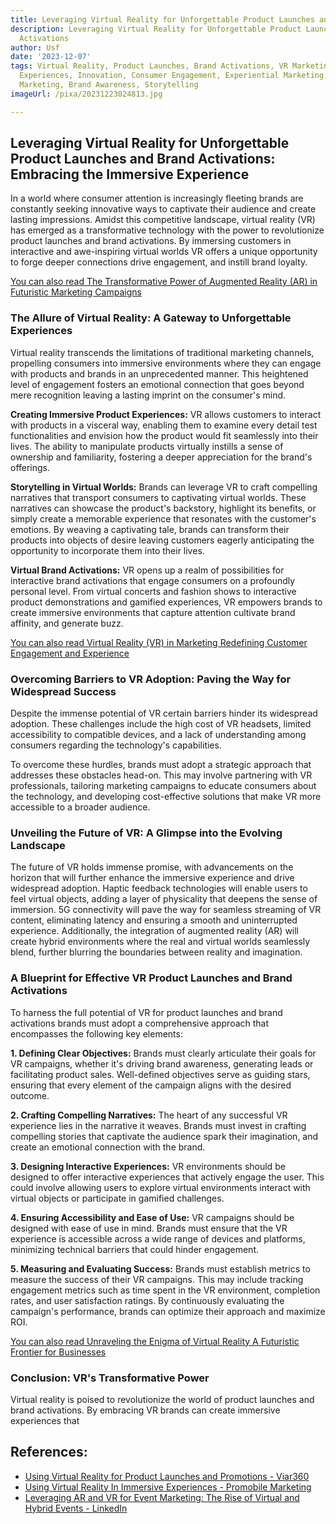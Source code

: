 ```yaml
---
title: Leveraging Virtual Reality for Unforgettable Product Launches and Brand Activations
description: Leveraging Virtual Reality for Unforgettable Product Launches and Brand
  Activations
author: Usf
date: '2023-12-07'
tags: Virtual Reality, Product Launches, Brand Activations, VR Marketing, Immersive
  Experiences, Innovation, Consumer Engagement, Experiential Marketing, Interactive
  Marketing, Brand Awareness, Storytelling
imageUrl: /pixa/20231223024813.jpg

---
```

## Leveraging Virtual Reality for Unforgettable Product  Launches and Brand Activations: Embracing the Immersive Experience

In a world where  consumer attention is increasingly fleeting brands  are constantly seeking innovative ways to captivate their audience and create lasting impressions. Amidst this competitive landscape, virtual reality (VR) has emerged as a transformative technology with the power to revolutionize product launches and brand  activations. By immersing customers in interactive and awe-inspiring  virtual worlds VR offers a unique opportunity to forge deeper connections drive engagement, and instill brand loyalty.

[You can also  read  The Transformative Power  of Augmented Reality (AR) in Futuristic Marketing Campaigns](The%20Transformative%20Power%20of%20Augmented%20Reality%20%28AR%29%20in%20Futuristic%20Marketing%20Campaigns)


### The Allure of Virtual Reality: A Gateway to Unforgettable Experiences

Virtual reality transcends the limitations of traditional marketing channels, propelling consumers into immersive environments where  they can engage with products and brands in an unprecedented manner. This heightened level of engagement fosters  an  emotional connection that goes beyond mere  recognition leaving  a lasting imprint on the consumer's mind.

**Creating Immersive Product Experiences:** VR allows customers to interact with products in a visceral way, enabling them  to examine every detail test functionalities and  envision how the product would fit  seamlessly into their lives. The ability to manipulate products virtually instills a sense of  ownership and familiarity, fostering  a deeper appreciation for the brand's offerings.

**Storytelling in Virtual Worlds:**  Brands can leverage VR to craft compelling narratives that transport consumers to captivating virtual  worlds. These  narratives can showcase the  product's backstory, highlight its benefits, or simply create a  memorable experience that resonates with the customer's emotions. By  weaving a captivating tale, brands can transform their products into objects of desire leaving customers eagerly  anticipating the opportunity to incorporate them into their lives.

**Virtual Brand Activations:** VR opens up a realm of possibilities for interactive  brand activations that engage consumers on a profoundly personal level.  From virtual concerts and fashion shows to interactive product demonstrations and gamified  experiences, VR  empowers  brands  to create immersive environments that capture attention cultivate brand affinity, and generate buzz.

[You can also  read Virtual Reality (VR) in Marketing Redefining Customer Engagement and Experience](Virtual%20Reality%20%28VR%29%20in%20Marketing%20Redefining%20Customer%20Engagement%20and%20Experience)


### Overcoming  Barriers to VR  Adoption: Paving the Way for Widespread Success

Despite  the immense potential of VR certain barriers hinder its widespread adoption. These challenges include the high cost of VR headsets, limited accessibility to compatible devices, and a lack of understanding among  consumers regarding the technology's capabilities.

To  overcome these hurdles, brands must adopt a strategic approach that addresses these  obstacles head-on. This may involve  partnering with  VR professionals, tailoring marketing  campaigns to educate  consumers about the technology, and developing cost-effective solutions that make VR  more accessible to a broader audience.

### Unveiling the Future of VR: A Glimpse into the Evolving Landscape

The future of VR holds immense promise, with advancements on the horizon that will further enhance the immersive experience and drive widespread adoption. Haptic feedback technologies will enable users to feel virtual objects, adding a layer of physicality that deepens the sense of immersion. 5G connectivity will  pave the way for seamless  streaming of  VR content, eliminating latency and ensuring a  smooth and  uninterrupted experience. Additionally,  the integration of augmented reality  (AR) will create hybrid environments where the real and virtual worlds seamlessly blend, further blurring the  boundaries between reality  and imagination.

### A Blueprint for Effective VR Product  Launches and Brand Activations

To harness the full potential of VR for product launches and brand activations brands must adopt a comprehensive approach that encompasses the following key elements:

**1. Defining Clear Objectives:** Brands must clearly articulate their goals for VR campaigns, whether it's driving brand awareness, generating leads or facilitating  product sales. Well-defined objectives  serve as guiding stars, ensuring that every element of the campaign aligns with  the desired  outcome.

**2.  Crafting Compelling Narratives:** The heart of any successful VR experience lies in the narrative it  weaves. Brands must invest in crafting compelling stories that captivate the audience spark their imagination, and create an emotional connection  with  the brand.

**3. Designing Interactive Experiences:** VR environments  should be designed to offer interactive experiences that actively engage the user. This could involve allowing users to explore  virtual environments interact with  virtual objects or participate in gamified challenges.

**4. Ensuring Accessibility and Ease of Use:** VR  campaigns should be designed with ease of  use in mind.  Brands must ensure that  the VR experience is accessible across a wide range of devices and platforms,  minimizing technical barriers that could hinder engagement.

**5. Measuring and Evaluating Success:** Brands must establish metrics to measure  the success of their VR campaigns. This may include tracking  engagement metrics such as time  spent in the VR environment, completion rates, and user satisfaction ratings. By continuously evaluating the campaign's performance, brands can optimize their approach  and  maximize ROI.

[You  can also read Unraveling the Enigma of Virtual  Reality A Futuristic Frontier for Businesses](Unraveling%20the%20Enigma%20of%20Virtual%20Reality%20A%20Futuristic%20Frontier%20for%20Businesses)


### Conclusion: VR's Transformative Power

Virtual reality is  poised to revolutionize  the world of  product launches and brand activations.  By embracing VR brands can create immersive experiences that

## References:
- [Using Virtual Reality for Product Launches and Promotions - Viar360](https://www.viar360.com/virtual-reality-for-product-launches-and-promotions/)
- [Using Virtual Reality In Immersive Experiences - Promobile Marketing](https://promobilemarketing.com/virtual-reality-marketing-experiences/)
- [Leveraging AR and VR for Event Marketing: The Rise of Virtual and Hybrid Events - LinkedIn](https://www.linkedin.com/pulse/leveraging-ar-vr-event-marketing-rise-virtual-hybrid-events-miller)
